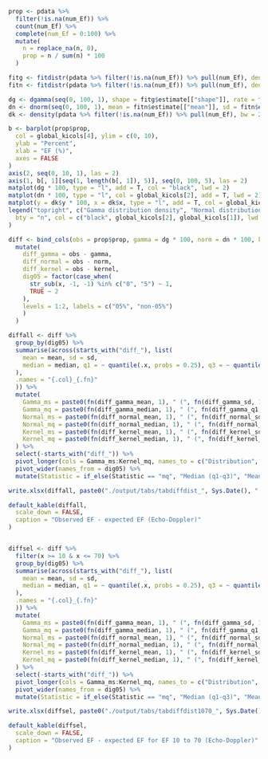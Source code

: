 ```r

prop <- pdata %>%
  filter(!is.na(num_Ef)) %>%
  count(num_Ef) %>%
  complete(num_Ef = 0:100) %>%
  mutate(
    n = replace_na(n, 0),
    prop = n / sum(n) * 100
  )

fitg <- fitdistr(pdata %>% filter(!is.na(num_Ef)) %>% pull(num_Ef), densfun = "gamma")
fitn <- fitdistr(pdata %>% filter(!is.na(num_Ef)) %>% pull(num_Ef), densfun = "normal")

dg <- dgamma(seq(0, 100, 1), shape = fitg$estimate[["shape"]], rate = fitg$estimate[["rate"]])
dn <- dnorm(seq(0, 100, 1), mean = fitn$estimate[["mean"]], sd = fitn$estimate[["sd"]])
dk <- density(pdata %>% filter(!is.na(num_Ef)) %>% pull(num_Ef), bw = 2, n = 101, from = 0, to = 100)

b <- barplot(prop$prop,
  col = global_kicols[4], ylim = c(0, 10),
  ylab = "Percent",
  xlab = "EF (%)",
  axes = FALSE
)
axis(2, seq(0, 10, 1), las = 2)
axis(1, b[, 1][seq(1, length(b[, 1]), 5)], seq(0, 100, 5), las = 2)
matplot(dg * 100, type = "l", add = T, col = "black", lwd = 2)
matplot(dn * 100, type = "l", col = global_kicols[2], add = T, lwd = 2)
matplot(y = dk$y * 100, x = dk$x, type = "l", add = T, col = global_kicols[1], lwd = 2)
legend("topright", c("Gamma distribution density", "Normal distribution density", "Kernel density"),
  bty = "n", col = c("black", global_kicols[2], global_kicols[1]), lwd = 2
)
```

```r
diff <- bind_cols(obs = prop$prop, gamma = dg * 100, norm = dn * 100, kernel = dk$y * 100, x = dk$x) %>%
  mutate(
    diff_gamma = obs - gamma,
    diff_normal = obs - norm,
    diff_kernel = obs - kernel,
    dig05 = factor(case_when(
      str_sub(x, -1, -1) %in% c("0", "5") ~ 1,
      TRUE ~ 2
    ),
    levels = 1:2, labels = c("05%", "non-05%")
    )
  )

diffall <- diff %>%
  group_by(dig05) %>%
  summarise(across(starts_with("diff_"), list(
    mean = mean, sd = sd,
    median = median, q1 = ~ quantile(.x, probs = 0.25), q3 = ~ quantile(.x, probs = 0.75)
  ),
  .names = "{.col}_{.fn}"
  )) %>%
  mutate(
    Gamma_ms = paste0(fn(diff_gamma_mean, 1), " (", fn(diff_gamma_sd, 1), ")"),
    Gamma_mq = paste0(fn(diff_gamma_median, 1), " (", fn(diff_gamma_q1, 1), "-", fn(diff_gamma_q3, 1), ")"),
    Normal_ms = paste0(fn(diff_normal_mean, 1), " (", fn(diff_normal_sd, 1), ")"),
    Normal_mq = paste0(fn(diff_normal_median, 1), " (", fn(diff_normal_q1, 1), "-", fn(diff_normal_q3, 1), ")"),
    Kernel_ms = paste0(fn(diff_kernel_mean, 1), " (", fn(diff_kernel_sd, 1), ")"),
    Kernel_mq = paste0(fn(diff_kernel_median, 1), " (", fn(diff_kernel_q1, 1), "-", fn(diff_kernel_q3, 1), ")")
  ) %>%
  select(-starts_with("diff_")) %>%
  pivot_longer(cols = Gamma_ms:Kernel_mq, names_to = c("Distribution", "Statistic"), names_pattern = c("(.*)_(.*)")) %>%
  pivot_wider(names_from = dig05) %>%
  mutate(Statistic = if_else(Statistic == "mq", "Median (q1-q3)", "Mean (sd)"))

write.xlsx(diffall, paste0("./output/tabs/tabdiffdist_", Sys.Date(), ".xlsx"), rowNames = FALSE)

default_kable(diffall,
  scale_down = FALSE,
  caption = "Observed EF - expected EF (Echo-Doppler)"
)


diffsel <- diff %>%
  filter(x >= 10 & x <= 70) %>%
  group_by(dig05) %>%
  summarise(across(starts_with("diff_"), list(
    mean = mean, sd = sd,
    median = median, q1 = ~ quantile(.x, probs = 0.25), q3 = ~ quantile(.x, probs = 0.75)
  ),
  .names = "{.col}_{.fn}"
  )) %>%
  mutate(
    Gamma_ms = paste0(fn(diff_gamma_mean, 1), " (", fn(diff_gamma_sd, 1), ")"),
    Gamma_mq = paste0(fn(diff_gamma_median, 1), " (", fn(diff_gamma_q1, 1), "-", fn(diff_gamma_q3, 1), ")"),
    Normal_ms = paste0(fn(diff_normal_mean, 1), " (", fn(diff_normal_sd, 1), ")"),
    Normal_mq = paste0(fn(diff_normal_median, 1), " (", fn(diff_normal_q1, 1), "-", fn(diff_normal_q3, 1), ")"),
    Kernel_ms = paste0(fn(diff_kernel_mean, 1), " (", fn(diff_kernel_sd, 1), ")"),
    Kernel_mq = paste0(fn(diff_kernel_median, 1), " (", fn(diff_kernel_q1, 1), "-", fn(diff_kernel_q3, 1), ")")
  ) %>%
  select(-starts_with("diff_")) %>%
  pivot_longer(cols = Gamma_ms:Kernel_mq, names_to = c("Distribution", "Statistic"), names_pattern = c("(.*)_(.*)")) %>%
  pivot_wider(names_from = dig05) %>%
  mutate(Statistic = if_else(Statistic == "mq", "Median (q1-q3)", "Mean (sd)"))

write.xlsx(diffsel, paste0("./output/tabs/tabdiffdist1070_", Sys.Date(), ".xlsx"), rowNames = FALSE)

default_kable(diffsel,
  scale_down = FALSE,
  caption = "Observed EF - expected EF for EF 10 to 70 (Echo-Doppler)"
)
```
